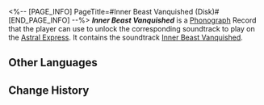 <%-- [PAGE_INFO]
PageTitle=#Inner Beast Vanquished (Disk)#
[END_PAGE_INFO] --%>
{{Item Infobox
|title       = ''Inner Beast Vanquished''
|id          = 210365
|image       = Item Inner Beast Vanquished (Disk).png{{subst:void|<!--$UPLOAD:<<SpriteOutput/ItemFigures/210001.png>-<Item Inner Beast Vanquished (Disk).png>-<Item Icons>>-->}}
|type        = Disk
|invCategory = Valuables
|rarity      = 3
|effect      = 
|description = A record that can be played on the Express' phonograph. It might be a chance acquisition or a gift from someone else. All sorts of memories surge up when the music plays &mdash; the smiles, encounters, touches, and the excitement of battle. Maybe that is why people still collect records even as society rapidly advances.<br />The current record contains the track "Inner Beast Vanquished."
}}
{{Description|''Eliminate the evil's root, after which the evil will dissipate.''}}
'''''Inner Beast Vanquished''''' is a [[Phonograph]] Record that the player can use to unlock the corresponding soundtrack to play on the [[Astral Express]]. It contains the soundtrack [[Inner Beast Vanquished]].

==Other Languages==
{{Other Languages
|en   = ''Inner Beast Vanquished''
|zhs  = 《心兽灭却》
|zht  = 《心獸滅卻》
|ja   = 『心獣滅却』
|ko   = ≪심수 멸각≫
|es   = Bestia interior aniquilada
|fr   = «&nbsp;Inner Beast Vanquished&nbsp;»
|ru   = Inner Beast Vanquished
|th   = "Inner Beast Vanquished"
|vi   = Diệt Trừ Thú Tâm
|de   = „Vernichtung der inneren Bestie“
|id   = "Inner Beast Vanquished"
|pt   = "Inner Beast Vanquished"
}}

==Change History==
{{Change History|2.5}}